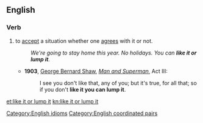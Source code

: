 ==English==

===Verb===
{{head|en|verb}}

# to [[accept]] a situation whether one [[agrees]] with it or not.
#: ''We're going to stay home this year. No holidays. You can '''like it or lump it'''.''
#* '''1903''', [[w:George Bernard Shaw|George Bernard Shaw]], ''[[w:Man and Superman|Man and Superman]]'', Act III:
#*: I see you don't like that, any of you; but it's true, for all that; so if you don't '''like it you can lump it'''.

[[Category:English idioms]]
[[Category:English coordinated pairs]]

[[et:like it or lump it]]
[[kn:like it or lump it]]